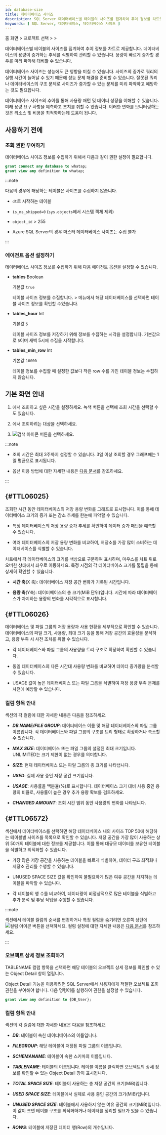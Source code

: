 ```yaml
---
id: database-size
title: 데이터베이스 사이즈
description: SQL Server 데이터베이스별 테이블의 사이즈를 집계하여 추이 정보를 차트로 제공합니다.
keywords: [ SQL Server, 데이터베이스, 데이터베이스 사이즈 ]
---
```


홈 화면 &gt; 프로젝트 선택 &gt; <Cmdname sid="side_reportStat" className="uitext" /> &gt; <Cmdname sid="side_dbSize" className="uitext" />

데이터베이스별 테이블의 사이즈를 집계하여 추이 정보를 차트로 제공합니다. 데이터베이스의 용량이 증가하는 추세를 식별하여 관리할 수 있습니다. 용량이 빠르게 증가할 경우를 미리 파악해 대비할 수 있습니다.

데이터베이스 사이즈는 성능에도 큰 영향을 미칠 수 있습니다. 사이즈의 증가로 쿼리의 실행 시간이 늘어날 수 있기 때문에 성능 문제 해결을 준비할 수 있습니다. 잘못된 쿼리나 데이터베이스의 구조 문제로 사이즈가 증가할 수 있는 문제를 미리 파악하고 예방하는 것도 필요합니다.

데이터베이스 사이즈의 추이를 통해 사용량 패턴 및 데이터 성장을 이해할 수 있습니다. 미래 용량 요구 사항을 예측하고 조치를 취할 수 있습니다. 이러한 변화를 모니터링하는 것은 리소스 및 비용을 최적화하는데 도움이 됩니다.

## 사용하기 전에

### 조회 권한 부여하기

데이터베이스 사이즈 정보를 수집하기 위해서 다음과 같이 권한 설정이 필요합니다.

```sql
grant connect any database to whatap;
grant view any definition to whatap;
```

:::note

다음의 경우에 해당하는 테이블은 사이즈를 수집하지 않습니다.

- `dt`로 시작하는 테이블

- `is_ms_shipped=0` (`sys.objects`에서 시스템 객체 제외)

- `object_id` \> 255

- Azure SQL Server의 경우 마스터 데이터베이스 사이즈는 수집 불가

:::

### 에이전트 옵션 설정하기

데이터베이스 사이즈 정보를 수집하기 위해 다음 에이전트 옵션을 설정할 수 있습니다.

* **tables** <span class='type'>Boolean</span>

  기본값 `true`

  테이블 사이즈 정보를 수집합니다. <Cmdname sid="side_reportStat" className="uitext" /> &gt; <Cmdname sid="side_dbSize" className="uitext" /> 메뉴에서 해당 데이터베이스를 선택하면 테이블 사이즈 정보를 확인할 수있습니다.

* **tables_hour** <span class='type'>Int</span>

  기본값 `5`

  테이블 사이즈 정보를 저장하기 위해 정보를 수집하는 시각을 설정합니다. 기본값으로 `5`이며 새벽 5시에 수집을 시작합니다.

* **tables_min_row** <span class='type'>Int</span>

  기본값 `10000`

  테이블 정보를 수집할 때 설정한 값보다 작은 row 수를 가진 테이블 정보는 수집하지 않습니다.

## 기본 화면 안내

<ImgLang img='db-database-size-mssql.png' desc='Database size'/>

1. <Cmdname sid="time" className="uitext" />에서 조회하고 싶은 시간을 설정하세요. 녹색 버튼을 선택해 조회 시간을 선택할 수도 있습니다.

1. <Cmdname sid="instance" className="uitext" />에서 조회하려는 대상을 선택하세요.

1. ![검색 아이콘](/img/ico-btn-search.png) 버튼을 선택하세요.

:::note

* 조회 시간은 최대 3주까지 설정할 수 있습니다. 3일 이상 조회할 경우 그래프에는 1일 평균으로 표시됩니다.

* <Cmdname sid="time" className="uitext" /> 옵션 이용 방법에 대한 자세한 내용은 [다음 문서](usage-ui#timeselector)를 참조하세요.

:::

## <Cmdname sid="TTL06025" /> {#TTL06025}

조회한 시간 동안 데이터베이스의 저장 용량 변화를 그래프로 표시합니다. 이를 통해 데이터베이스 크기의 증가 또는 감소 추세를 한눈에 파악할 수 있습니다.

* 특정 데이터베이스의 저장 용량 증가 추세를 확인하여 데이터 증가 패턴을 예측할 수 있습니다.

* 여러 데이터베이스의 저장 용량 변화를 비교하여, 저장소를 가장 많이 소비하는 데이터베이스를 식별할 수 있습니다.

<ImgLang img='db-database-size-select-db-mssql.png' desc='Database size'/>

차트에서 각 데이터베이스의 크기를 색상으로 구분하여 표시하며, 마우스를 차트 위로 오버한 상태에서 좌우로 이동하세요. 특정 시점의 각 데이터베이스 크기를 툴팁을 통해 상세히 확인할 수 있습니다.

* **시간 축**(X 축): 데이터베이스 저장 공간 변화가 기록된 시간입니다.

* **용량 축**(Y축): 데이터베이스의 총 크기(MiB 단위)입니다. 시간에 따라 데이터베이스가 차지하는 용량의 변화를 시각적으로 표시합니다.

## <Cmdname sid="TTL06026" /> {#TTL06026}

데이터베이스 및 파일 그룹의 저장 용량과 사용 현황을 세부적으로 확인할 수 있습니다. 데이터베이스의 파일 크기, 사용량, 최대 크기 등을 통해 저장 공간의 효율성을 분석하고, 용량 부족 시 사전 조치를 취할 수 있습니다.

<ImgLang img='db-database-size-details-db-mssql.png' desc='Database size'/>

* 각 데이터베이스와 파일 그룹의 사용량을 트리 구조로 확장하여 확인할 수 있습니다.

* 동일 데이터베이스의 다른 시간대 사용량 변화를 비교하여 데이터 증가량을 분석할 수 있습니다.

* <UI>USAGE</UI> 값이 높은 데이터베이스 또는 파일 그룹을 식별하여 저장 용량 부족 문제를 사전에 예방할 수 있습니다.

### 컬럼 항목 안내

<Cmdname sid="TTL06026" className="uitext" /> 섹션의 각 컬럼에 대한 자세한 내용은 다음을 참조하세요.

* ***DB NAME/FILE GROUP***: 데이터베이스 이름 및 해당 데이터베이스의 파일 그룹 이름입니다. 각 데이터베이스와 파일 그룹의 구조를 트리 형태로 확장하거나 축소할 수 있습니다.

* ***MAX SIZE***: 데이터베이스 또는 파일 그룹의 설정된 최대 크기입니다. <UI>UNLIMITED</UI>는 크기 제한이 없는 경우를 의미합니다.

* ***SIZE***: 현재 데이터베이스 또는 파일 그룹의 총 크기를 나타냅니다.

* ***USED***: 실제 사용 중인 저장 공간 크기입니다.

* ***USAGE***: 사용률을 백분율(%)로 표시합니다. 데이터베이스 크기 대비 사용 중인 용량의 비율로, 사용률이 높은 경우 추가 용량 확보를 검토하세요.

* ***CHANGED AMOUNT***: 조회 시간 범위 동안 사용량의 변화를 나타냅니다.

## <Cmdname sid="TTL06572" /> {#TTL06572}

<Cmdname sid="TTL06026" className="uitext" /> 섹션에서 데이터베이스를 선택하면 해당 데이터베이스 내의 사이즈 TOP 50에 해당하는 테이블별 사이즈를 목록으로 확인할 수 있습니다. 저장 공간을 가장 많이 사용하는 상위 50개의 테이블에 대한 정보를 제공합니다. 이를 통해 대규모 데이터를 보유한 테이블을 식별하고 최적화할 수 있습니다.

<ImgLang img='db-database-size-top50-mssql.png' desc='Database size'/>

* 가장 많은 저장 공간을 사용하는 테이블을 빠르게 식별하여, 데이터 구조 최적화나 저장소 관리를 수행할 수 있습니다.

* <UI>UNUSED SPACE SIZE</UI> 값을 확인하여 불필요하게 많은 여유 공간을 차지하는 테이블을 파악할 수 있습니다.

* 각 테이블의 행 수를 비교하여, 데이터량이 비정상적으로 많은 테이블을 식별하고 추가 분석 및 튜닝 작업을 수행할 수 있습니다.

:::note

<Cmdname sid="TTL06572" className="uitext" /> 섹션에서 테이블 컬럼의 순서를 변경하거나 특정 컬럼을 숨기려면 오른쪽 상단에 ![컬럼 아이콘](/img/ico-column.svg) 버튼을 선택하세요. 컬럼 설정에 대한 자세한 내용은 [다음 문서](instance-monitoring#change-column)를 참조하세요.

:::

### 오브젝트 상세 정보 조회하기

<UI>TABLENAME</UI> 컬럼 항목을 선택하면 해당 테이블의 오브젝트 상세 정보를 확인할 수 있는 <UI>Object Detail</UI> 창이 열립니다.

<UI>Object Detail</UI> 기능을 이용하려면 SQL Server에서 사용자에게 적절한 오브젝트 조회 권한을 부여해야 합니다. 다음 명령어를 실행하여 권한을 설정할 수 있습니다.

```sql
grant view any definition to {DB_User};
```

### 컬럼 항목 안내

<Cmdname sid="TTL06572" className="uitext" /> 섹션의 각 컬럼에 대한 자세한 내용은 다음을 참조하세요.

* ***DB***: 테이블이 속한 데이터베이스의 이름입니다.

* ***FILEGROUP***: 해당 테이블이 저장된 파일 그룹의 이름입니다.

* ***SCHEMANAME***: 테이블이 속한 스키마의 이름입니다.

* ***TABLENAME***: 테이블의 이름입니다. 테이블 이름을 클릭하면 오브젝트의 상세 정보를 확인할 수 있는 <UI>Object Detail</UI> 창이 표시됩니다.

* ***TOTAL SPACE SIZE***: 테이블이 사용하는 총 저장 공간의 크기(MiB)입니다.

* ***USED SPACE SIZE***: 테이블에서 실제로 사용 중인 공간의 크기(MiB)입니다.

* ***UNUSED SPACE SIZE***: 테이블에서 사용하지 않는 여유 공간의 크기(MiB)입니다. 이 값이 크면 테이블 구조를 최적화하거나 데이터를 정리할 필요가 있을 수 있습니다.

* ***ROWS***: 테이블에 저장된 데이터 행(Row)의 개수입니다.